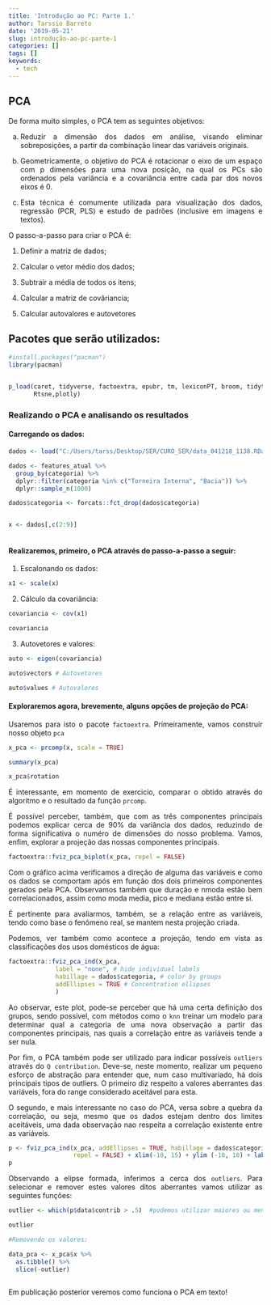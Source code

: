 ```yaml
---
title: 'Introdução ao PC: Parte 1.'
author: Tarssio Barreto
date: '2019-05-21'
slug: introdução-ao-pc-parte-1
categories: []
tags: []
keywords:
  - tech
---
```


<div style="text-align: justify">

## PCA

De forma muito simples, o PCA tem as seguintes objetivos: 

a) Reduzir a dimensão dos dados em análise, visando eliminar sobreposições, a partir da combinação linear das variáveis originais.

b) Geometricamente, o objetivo do PCA é rotacionar o eixo de um espaço com p dimensões para uma nova posição, na qual os PCs são ordenados pela variância e a covariância entre cada par dos novos eixos é 0.

c) Esta técnica é comumente utilizada para visualização dos dados, regressão (PCR, PLS) e estudo de padrões (inclusive em imagens e textos).

O passo-a-passo para criar o PCA é: 

1.  Definir a matriz de dados;

2.  Calcular o vetor médio dos dados;

3.   Subtrair a média de todos os itens;

4.  Calcular a matriz de covâriancia;

5.  Calcular autovalores e autovetores

## Pacotes que serão utilizados: 

```r


#install.packages("pacman")
library(pacman)


p_load(caret, tidyverse, factoextra, epubr, tm, lexiconPT, broom, tidytext, widyr, irlba, 
       Rtsne,plotly)

``` 


### Realizando o PCA e analisando os resultados

#### Carregando os dados:

```r

dados <- load("C:/Users/tarss/Desktop/SER/CURO_SER/data_041218_1138.RData")

dados <- features_atual %>% 
  group_by(categoria) %>% 
  dplyr::filter(categoria %in% c("Torneira Interna", "Bacia")) %>% 
  dplyr::sample_n(1000)

dados$categoria <- forcats::fct_drop(dados$categoria)


x <- dados[,c(2:9)]
 
```

#### Realizaremos, primeiro, o PCA através do passo-a-passo a seguir:

1) Escalonando os dados: 

```r

x1 <- scale(x)

```

2) Cálculo da covariância: 

```r

covariancia <- cov(x1)

covariancia
```

3) Autovetores e valores: 


```r

auto <- eigen(covariancia)

auto$vectors # Autovetores

auto$values # Autovalores
```


#### Exploraremos agora, brevemente, alguns opções de projeção do PCA:

Usaremos para isto o pacote `factoextra`. Primeiramente, vamos construir nosso objeto `pca`

```r

x_pca <- prcomp(x, scale = TRUE)

summary(x_pca)

x_pca$rotation
```
É interessante, em momento de exercicio, comparar o obtido através do algoritmo e o resultado da função `prcomp`. 

É possível perceber, também, que com as três componentes principais podemos explicar cerca de 90% da variância dos dados, reduzindo de forma significativa o numéro de dimensões do nosso problema. Vamos, enfim, explorar a projeção das nossas componentes principais.

```r

factoextra::fviz_pca_biplot(x_pca, repel = FALSE)

```

Com o gráfico acima verificamos a direção de alguma das variáveis e como os dados se comportam após em função dos dois primeiros componentes gerados pela PCA. Observamos também que duração e nmoda estão bem correlacionados, assim como moda media, pico e mediana estão entre sí.

É pertinente para avaliarmos, também, se a relação entre as variáveis, tendo como base o fenômeno real, se mantem nesta projeção criada.

Podemos, ver também como acontece a projeção, tendo em vista as classificações dos usos domésticos de água: 

```r

factoextra::fviz_pca_ind(x_pca,
             label = "none", # hide individual labels
             habillage = dados$categoria, # color by groups
             addEllipses = TRUE # Concentration ellipses
             )

```

Ao observar, este plot, pode-se perceber que há uma certa definição dos grupos, sendo possível, com métodos como o `knn` treinar um modelo para determinar qual a categoria de uma nova observação a partir das componentes principais, nas quais a correlação entre as variáveis tende a ser nula.

Por fim, o PCA também pode ser utilizado para indicar possíveis `outliers` através do `Q contribution`. Deve-se, neste momento, realizar um pequeno esforço de abstração para entender que, num caso multivariado, há dois principais tipos de outliers. O primeiro diz respeito a valores aberrantes das variáveis, fora do range considerado aceitável para esta.

O segundo, e mais interessante no caso do PCA, versa sobre a quebra da correlação, ou seja, mesmo que os dados estejam dentro dos limites aceitáveis, uma dada observação nao respeita a correlação existente entre as variáveis.


```r

p <- fviz_pca_ind(x_pca, addEllipses = TRUE, habillage = dados$categoria, ellipse.level=0.95, geom =                           c("text","point"),
                  repel = FALSE) + xlim(-10, 15) + ylim (-10, 10) + labs(title ="PCA", x = "PC1", y = "PC2")
p

```


Observando a elipse formada, inferimos a cerca dos `outliers`. Para selecionar e remover estes valores ditos aberrantes vamos utilizar as seguintes funções: 


```r

outlier <- which(p$data$contrib > .5)  #podemos utilizar maiores ou menores valores para o Q.

outlier

#Removendo os valores: 

data_pca <- x_pca$x %>% 
  as.tibble() %>% 
  slice(-outlier)
  
```

Em publicação posterior veremos como funciona o PCA em texto!

  